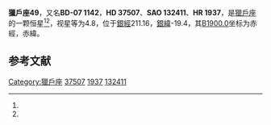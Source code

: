 {{Starbox begin
| name = 獵戶座49
}}
{{Starbox observe
| epoch = [[J2000.0|J2000.0]]
| constell = [[獵戶座|獵戶座]]<ref name=SIMBAD>{{cite web
 | url=http://simbad.u-strasbg.fr/simbad/sim-id?Ident=HR+1937
 | title=Pulsating variable Star
 | publisher=Centre de Données astronomiques de Strasbourg
 | work=SIMBAD
 | accessdate=2012-07-13
 | archive-date=2016-03-18
 | archive-url=https://web.archive.org/web/20160318225655/http://simbad.u-strasbg.fr/simbad/sim-id?Ident=HR+1937
 | dead-url=no
 }}</ref><ref name=DATA>{{cite web
 | url=http://vizier.u-strasbg.fr/viz-bin/VizieR-5?-out.add=.&-source=5050&-corr=PK=HR&-out.max=9999&HR=1937
 | title=VizieR Detailed Page
 | accessdate=2012-07-13
 | archive-date=2016-03-04
 | archive-url=https://web.archive.org/web/20160304200143/http://vizier.u-strasbg.fr/viz-bin/VizieR-5?-out.add=.&-source=5050&-corr=PK=HR&-out.max=9999&HR=1937
 | dead-url=no
 }}</ref>
| 星官 = 
| ra = {{RA|5|38|53.1}}<ref name=SIMBAD /><ref name=DATA />
| dec = {{DEC|-7|12|47}}<ref name=SIMBAD /><ref name=DATA />
| appmag_v = 4.8<ref name=SIMBAD /><ref name=DATA />
}}
{{Starbox character
| class = A4V<ref name=SIMBAD /><ref name=DATA />
| b-v = 0.13<ref name=SIMBAD /><ref name=DATA />
| u-b = 0.11<ref name=SIMBAD /><ref name=DATA />
| r-i = 0.06<ref name=SIMBAD /><ref name=DATA />
| variable = 
}}
{{Starbox astrometry
| radial_v = 0.11
| prop_mo_ra = -1
| parallax = 0.042
| p_error = 
}}
{{Starbox catalog
| names =BD-07 1142，[[SAO星表|SAO]] 132411，[[HD星表|HD]] 37507，[[HR星表|HR]] 1937}}
{{Starbox reference |Simbad=HR+1937}}
{{Starbox end}}

'''獵戶座49'''，又名'''BD-07 1142'''，'''HD 37507'''、'''SAO 132411'''、'''HR 1937'''，是[[獵戶座|獵戶座]]的一颗恒星<ref name=SIMBAD /><ref name=DATA />，视星等为4.8，位于[[銀道座標系|銀經]]211.16，[[銀道座標系|銀緯]]-19.4，其[[B1900.0|B1900.0]]坐标为赤經{{RA|5|34|2.7}}，赤緯{{DEC|-7|-19.4|7}}。

== 参考文献 ==
{{reflist}}

{{star-stub}}

{{獵戶座恒星}}
{{星官|参宿|7|39}}
[[Category:獵戶座|Category:獵戶座]]
[[Category:HD和HDE天體|37507]]
[[Category:HR天體|1937]]
[[Category:SAO天體|132411]]